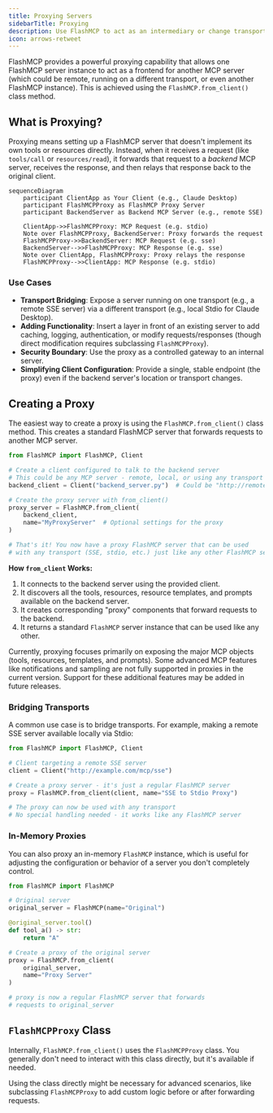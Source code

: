 ```yaml
---
title: Proxying Servers
sidebarTitle: Proxying
description: Use FlashMCP to act as an intermediary or change transport for other MCP servers.
icon: arrows-retweet
---
```


<VersionBadge version="2.0.0" />

FlashMCP provides a powerful proxying capability that allows one FlashMCP server instance to act as a frontend for another MCP server (which could be remote, running on a different transport, or even another FlashMCP instance). This is achieved using the `FlashMCP.from_client()` class method.

## What is Proxying?

Proxying means setting up a FlashMCP server that doesn't implement its own tools or resources directly. Instead, when it receives a request (like `tools/call` or `resources/read`), it forwards that request to a *backend* MCP server, receives the response, and then relays that response back to the original client.


```mermaid
sequenceDiagram
    participant ClientApp as Your Client (e.g., Claude Desktop)
    participant FlashMCPProxy as FlashMCP Proxy Server
    participant BackendServer as Backend MCP Server (e.g., remote SSE)

    ClientApp->>FlashMCPProxy: MCP Request (e.g. stdio)
    Note over FlashMCPProxy, BackendServer: Proxy forwards the request
    FlashMCPProxy->>BackendServer: MCP Request (e.g. sse)
    BackendServer-->>FlashMCPProxy: MCP Response (e.g. sse)
    Note over ClientApp, FlashMCPProxy: Proxy relays the response
    FlashMCPProxy-->>ClientApp: MCP Response (e.g. stdio)
```
### Use Cases

-   **Transport Bridging**: Expose a server running on one transport (e.g., a remote SSE server) via a different transport (e.g., local Stdio for Claude Desktop).
-   **Adding Functionality**: Insert a layer in front of an existing server to add caching, logging, authentication, or modify requests/responses (though direct modification requires subclassing `FlashMCPProxy`).
-   **Security Boundary**: Use the proxy as a controlled gateway to an internal server.
-   **Simplifying Client Configuration**: Provide a single, stable endpoint (the proxy) even if the backend server's location or transport changes.

## Creating a Proxy

The easiest way to create a proxy is using the `FlashMCP.from_client()` class method. This creates a standard FlashMCP server that forwards requests to another MCP server.

```python
from FlashMCP import FlashMCP, Client

# Create a client configured to talk to the backend server
# This could be any MCP server - remote, local, or using any transport
backend_client = Client("backend_server.py")  # Could be "http://remote.server/sse", etc.

# Create the proxy server with from_client()
proxy_server = FlashMCP.from_client(
    backend_client,
    name="MyProxyServer"  # Optional settings for the proxy
)

# That's it! You now have a proxy FlashMCP server that can be used
# with any transport (SSE, stdio, etc.) just like any other FlashMCP server
```

**How `from_client` Works:**

1.  It connects to the backend server using the provided client.
2.  It discovers all the tools, resources, resource templates, and prompts available on the backend server.
3.  It creates corresponding "proxy" components that forward requests to the backend.
4.  It returns a standard `FlashMCP` server instance that can be used like any other.

<Note>
Currently, proxying focuses primarily on exposing the major MCP objects (tools, resources, templates, and prompts). Some advanced MCP features like notifications and sampling are not fully supported in proxies in the current version. Support for these additional features may be added in future releases.
</Note>

### Bridging Transports

A common use case is to bridge transports. For example, making a remote SSE server available locally via Stdio:

```python
from FlashMCP import FlashMCP, Client

# Client targeting a remote SSE server
client = Client("http://example.com/mcp/sse")

# Create a proxy server - it's just a regular FlashMCP server
proxy = FlashMCP.from_client(client, name="SSE to Stdio Proxy")

# The proxy can now be used with any transport
# No special handling needed - it works like any FlashMCP server
```

### In-Memory Proxies

You can also proxy an in-memory `FlashMCP` instance, which is useful for adjusting the configuration or behavior of a server you don't completely control.

```python
from FlashMCP import FlashMCP

# Original server
original_server = FlashMCP(name="Original")

@original_server.tool()
def tool_a() -> str: 
    return "A"

# Create a proxy of the original server
proxy = FlashMCP.from_client(
    original_server,
    name="Proxy Server"
)

# proxy is now a regular FlashMCP server that forwards
# requests to original_server
```

## `FlashMCPProxy` Class

Internally, `FlashMCP.from_client()` uses the `FlashMCPProxy` class. You generally don't need to interact with this class directly, but it's available if needed.

Using the class directly might be necessary for advanced scenarios, like subclassing `FlashMCPProxy` to add custom logic before or after forwarding requests. 